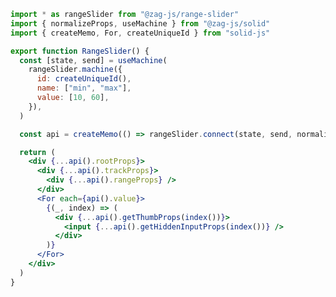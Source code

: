 ```jsx
import * as rangeSlider from "@zag-js/range-slider"
import { normalizeProps, useMachine } from "@zag-js/solid"
import { createMemo, For, createUniqueId } from "solid-js"

export function RangeSlider() {
  const [state, send] = useMachine(
    rangeSlider.machine({
      id: createUniqueId(),
      name: ["min", "max"],
      value: [10, 60],
    }),
  )

  const api = createMemo(() => rangeSlider.connect(state, send, normalizeProps))

  return (
    <div {...api().rootProps}>
      <div {...api().trackProps}>
        <div {...api().rangeProps} />
      </div>
      <For each={api().value}>
        {(_, index) => (
          <div {...api().getThumbProps(index())}>
            <input {...api().getHiddenInputProps(index())} />
          </div>
        )}
      </For>
    </div>
  )
}
```
